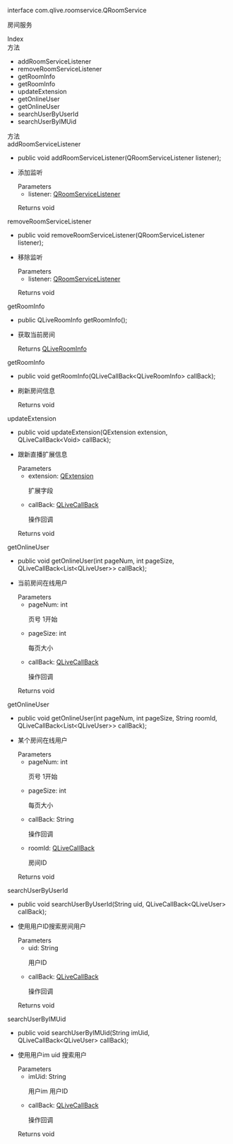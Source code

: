 <link rel="stylesheet" type="text/css" href="https://docs.qnsdk.com/styles/doc-v4-api.css" />
<div class="rtc-doc rtc-doc-page" id="rtc-doc">
<section class="rtc-doc-panel rtc-doc-describe rtc-doc-note">
                <p>interface com.qlive.roomservice.QRoomService</p>
                <p>房间服务</p>
</section>
            <div class="rtc-doc-page-wrap">Index</div>
<section class="rtc-doc-panel">
        <div class="rtc-doc-page-title">方法</div>
        <ul class="rtc-doc-catalogue">
                <li><a onClick='document.location.replace(`${document.location.protocol}//${document.location.host}${document.location.pathname}${document.location.search}#addRoomServiceListener`)'>addRoomServiceListener</a></li>
                <li><a onClick='document.location.replace(`${document.location.protocol}//${document.location.host}${document.location.pathname}${document.location.search}#removeRoomServiceListener`)'>removeRoomServiceListener</a></li>
                <li><a onClick='document.location.replace(`${document.location.protocol}//${document.location.host}${document.location.pathname}${document.location.search}#getRoomInfo`)'>getRoomInfo</a></li>
                <li><a onClick='document.location.replace(`${document.location.protocol}//${document.location.host}${document.location.pathname}${document.location.search}#getRoomInfo`)'>getRoomInfo</a></li>
                <li><a onClick='document.location.replace(`${document.location.protocol}//${document.location.host}${document.location.pathname}${document.location.search}#updateExtension`)'>updateExtension</a></li>
                <li><a onClick='document.location.replace(`${document.location.protocol}//${document.location.host}${document.location.pathname}${document.location.search}#getOnlineUser`)'>getOnlineUser</a></li>
                <li><a onClick='document.location.replace(`${document.location.protocol}//${document.location.host}${document.location.pathname}${document.location.search}#getOnlineUser`)'>getOnlineUser</a></li>
                <li><a onClick='document.location.replace(`${document.location.protocol}//${document.location.host}${document.location.pathname}${document.location.search}#searchUserByUserId`)'>searchUserByUserId</a></li>
                <li><a onClick='document.location.replace(`${document.location.protocol}//${document.location.host}${document.location.pathname}${document.location.search}#searchUserByIMUid`)'>searchUserByIMUid</a></li>
        </ul>
</section>
<div class="rtc-doc-page-wrap">方法</div>
<section class="rtc-doc-panel">
<div class="rtc-doc-page-title rtc-doc-antor" id="addRoomServiceListener">addRoomServiceListener</div>
<ul class="rtc-doc-page-container">
        <li class="rtc-doc-sign-signature">
public void addRoomServiceListener(QRoomServiceListener listener);</li>
    </li>
<li class="rtc-doc-page-description">
    <div class="rtc-doc-desc-wrap">
        <p>添加监听</p>
    </div>
<div class="rtc-doc-parameters-title">Parameters</div>
<ul class="rtc-doc-parameters">
    <li>
        <div>
            listener: <a href='https://developer.qiniu.com/lowcode/api/12099/QRoomServiceListener'>QRoomServiceListener</a>
        </div>
                <p></p>
    </li>
</ul>
    <div class="rtc-doc-returns-title">Returns <span>void</span></div>
</li>
</ul>
</section>
<section class="rtc-doc-panel">
<div class="rtc-doc-page-title rtc-doc-antor" id="removeRoomServiceListener">removeRoomServiceListener</div>
<ul class="rtc-doc-page-container">
        <li class="rtc-doc-sign-signature">
public void removeRoomServiceListener(QRoomServiceListener listener);</li>
    </li>
<li class="rtc-doc-page-description">
    <div class="rtc-doc-desc-wrap">
        <p>移除监听</p>
    </div>
<div class="rtc-doc-parameters-title">Parameters</div>
<ul class="rtc-doc-parameters">
    <li>
        <div>
            listener: <a href='https://developer.qiniu.com/lowcode/api/12099/QRoomServiceListener'>QRoomServiceListener</a>
        </div>
                <p></p>
    </li>
</ul>
    <div class="rtc-doc-returns-title">Returns <span>void</span></div>
</li>
</ul>
</section>
<section class="rtc-doc-panel">
<div class="rtc-doc-page-title rtc-doc-antor" id="getRoomInfo">getRoomInfo</div>
<ul class="rtc-doc-page-container">
        <li class="rtc-doc-sign-signature">
public QLiveRoomInfo getRoomInfo();</li>
    </li>
<li class="rtc-doc-page-description">
    <div class="rtc-doc-desc-wrap">
        <p>获取当前房间</p>
    </div>
    <div class="rtc-doc-returns-title">Returns <span><a href='https://developer.qiniu.com/lowcode/api/12061/QLiveRoomInfo'>QLiveRoomInfo</a></span></div>
</li>
</ul>
</section>
<section class="rtc-doc-panel">
<div class="rtc-doc-page-title rtc-doc-antor" id="getRoomInfo">getRoomInfo</div>
<ul class="rtc-doc-page-container">
        <li class="rtc-doc-sign-signature">
public void getRoomInfo(QLiveCallBack&lt;QLiveRoomInfo&gt; callBack);</li>
    </li>
<li class="rtc-doc-page-description">
    <div class="rtc-doc-desc-wrap">
        <p>刷新房间信息</p>
    </div>
    <div class="rtc-doc-returns-title">Returns <span>void</span></div>
</li>
</ul>
</section>
<section class="rtc-doc-panel">
<div class="rtc-doc-page-title rtc-doc-antor" id="updateExtension">updateExtension</div>
<ul class="rtc-doc-page-container">
        <li class="rtc-doc-sign-signature">
public void updateExtension(QExtension extension, QLiveCallBack&lt;Void&gt; callBack);</li>
    </li>
<li class="rtc-doc-page-description">
    <div class="rtc-doc-desc-wrap">
        <p>跟新直播扩展信息</p>
    </div>
<div class="rtc-doc-parameters-title">Parameters</div>
<ul class="rtc-doc-parameters">
    <li>
        <div>
            extension: <a href='https://developer.qiniu.com/lowcode/api/12059/QExtension'>QExtension</a>
        </div>
                <p>扩展字段</p>
    </li>
    <li>
        <div>
            callBack: <a href='https://developer.qiniu.com/lowcode/api/12052/QLiveCallBack'>QLiveCallBack</a>
        </div>
                <p>操作回调</p>
    </li>
</ul>
    <div class="rtc-doc-returns-title">Returns <span>void</span></div>
</li>
</ul>
</section>
<section class="rtc-doc-panel">
<div class="rtc-doc-page-title rtc-doc-antor" id="getOnlineUser">getOnlineUser</div>
<ul class="rtc-doc-page-container">
        <li class="rtc-doc-sign-signature">
public void getOnlineUser(int pageNum, int pageSize, QLiveCallBack&lt;List&lt;QLiveUser&gt;&gt; callBack);</li>
    </li>
<li class="rtc-doc-page-description">
    <div class="rtc-doc-desc-wrap">
        <p>当前房间在线用户</p>
    </div>
<div class="rtc-doc-parameters-title">Parameters</div>
<ul class="rtc-doc-parameters">
    <li>
        <div>
            pageNum: int
        </div>
                <p>页号 1开始</p>
    </li>
    <li>
        <div>
            pageSize: int
        </div>
                <p>每页大小</p>
    </li>
    <li>
        <div>
            callBack: <a href='https://developer.qiniu.com/lowcode/api/12052/QLiveCallBack'>QLiveCallBack</a>
        </div>
                <p>操作回调</p>
    </li>
</ul>
    <div class="rtc-doc-returns-title">Returns <span>void</span></div>
</li>
</ul>
</section>
<section class="rtc-doc-panel">
<div class="rtc-doc-page-title rtc-doc-antor" id="getOnlineUser">getOnlineUser</div>
<ul class="rtc-doc-page-container">
        <li class="rtc-doc-sign-signature">
public void getOnlineUser(int pageNum, int pageSize, String roomId, QLiveCallBack&lt;List&lt;QLiveUser&gt;&gt; callBack);</li>
    </li>
<li class="rtc-doc-page-description">
    <div class="rtc-doc-desc-wrap">
        <p>某个房间在线用户</p>
    </div>
<div class="rtc-doc-parameters-title">Parameters</div>
<ul class="rtc-doc-parameters">
    <li>
        <div>
            pageNum: int
        </div>
                <p>页号 1开始</p>
    </li>
    <li>
        <div>
            pageSize: int
        </div>
                <p>每页大小</p>
    </li>
    <li>
        <div>
            callBack: String
        </div>
                <p>操作回调</p>
    </li>
    <li>
        <div>
            roomId: <a href='https://developer.qiniu.com/lowcode/api/12052/QLiveCallBack'>QLiveCallBack</a>
        </div>
                <p>房间ID</p>
    </li>
</ul>
    <div class="rtc-doc-returns-title">Returns <span>void</span></div>
</li>
</ul>
</section>
<section class="rtc-doc-panel">
<div class="rtc-doc-page-title rtc-doc-antor" id="searchUserByUserId">searchUserByUserId</div>
<ul class="rtc-doc-page-container">
        <li class="rtc-doc-sign-signature">
public void searchUserByUserId(String uid, QLiveCallBack&lt;QLiveUser&gt; callBack);</li>
    </li>
<li class="rtc-doc-page-description">
    <div class="rtc-doc-desc-wrap">
        <p>使用用户ID搜索房间用户</p>
    </div>
<div class="rtc-doc-parameters-title">Parameters</div>
<ul class="rtc-doc-parameters">
    <li>
        <div>
            uid: String
        </div>
                <p>用户ID</p>
    </li>
    <li>
        <div>
            callBack: <a href='https://developer.qiniu.com/lowcode/api/12052/QLiveCallBack'>QLiveCallBack</a>
        </div>
                <p>操作回调</p>
    </li>
</ul>
    <div class="rtc-doc-returns-title">Returns <span>void</span></div>
</li>
</ul>
</section>
<section class="rtc-doc-panel">
<div class="rtc-doc-page-title rtc-doc-antor" id="searchUserByIMUid">searchUserByIMUid</div>
<ul class="rtc-doc-page-container">
        <li class="rtc-doc-sign-signature">
public void searchUserByIMUid(String imUid, QLiveCallBack&lt;QLiveUser&gt; callBack);</li>
    </li>
<li class="rtc-doc-page-description">
    <div class="rtc-doc-desc-wrap">
        <p>使用用户im uid 搜索用户</p>
    </div>
<div class="rtc-doc-parameters-title">Parameters</div>
<ul class="rtc-doc-parameters">
    <li>
        <div>
            imUid: String
        </div>
                <p>用户im 用户ID</p>
    </li>
    <li>
        <div>
            callBack: <a href='https://developer.qiniu.com/lowcode/api/12052/QLiveCallBack'>QLiveCallBack</a>
        </div>
                <p>操作回调</p>
    </li>
</ul>
    <div class="rtc-doc-returns-title">Returns <span>void</span></div>
</li>
</ul>
</section>
</div>


